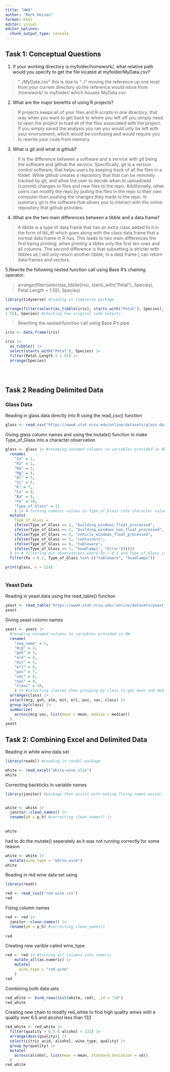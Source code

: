 ```yaml
---
title: "HW4"
author: "Mark Heinen"
format: html
editor: visual
editor_options: 
  chunk_output_type: console
---
```


## Task 1: Conceptual Questions

1.  If your working directory is myfolder/homework/, what relative path would you specify to get the file located at myfolder/MyData.csv?

> "../MyData.csv" this is due to "../" moving the reference up one level from your current directory so the reference would move from /homework/ to myfolder/ which houses MyData.csv

2.  What are the major benefits of using R projects?

> R projects keeps all of your files and R scripts in one directory, that way when you want to get back to where you left off you simply need to open the project to load all of the files associated with the project. If you simply saved the analysis you ran you would only be left with your environment, which would be confusing and would require you to rewrite your code from memory.

3.  What is git and what is github?

> It is the difference between a software and a service with git being the software and github the service. Specifically, git is a version control software, that helps users by keeping track of all the files in a folder. While github creates a repository that that can be remotely tracked by git, and allow the user to decide when to upload/add (commit) changes to files and new files to the repo. Additionally, other users can modify the repo by pulling the files in the repo to their own computer then pushing the changes they made to the repo. In summary git is the software that allows you to interact with the online repository that github provides.

4.  What are the two main differences between a tibble and a data.frame?

> A tibble is a type of data frame that has an extra class added to it in the form of tbl_df which goes along with the class data.frame that a normal data frame in R has. This leads to two main differences the first being printing; when printing a tibble only the first ten rows and all columns. The second difference is that subsetting is stricter with tibbles as \[ will only return another tibble, in a data frame \[ can return data frames and vectors.

5.Rewrite the following nested function call using Base R’s chaining operator:

> arrange(filter(select(as_tibble(iris), starts_with("Petal"), Species), Petal.Length \< 1.55), Species)

```r
library(tidyverse) #loading in tidyverse package

arrange(filter(select(as_tibble(iris), starts_with("Petal"), Species), Petal.Length < 
1.55), Species) #checking how original code outputs

```

> Rewriting the nested function call using Base R's pipe

```r
iris <- data.frame(iris)

iris |>
  as_tibble() |>
  select(starts_with("Petal"), Species) |>
  filter(Petal.Length < 1.55) |>
  arrange(Species)


  
```

## Task 2 Reading Delimited Data

### Glass Data

Reading in glass.data directly into R using the read_csv() function

```r
glass <- read_csv("https://www4.stat.ncsu.edu/online/datasets/glass.data", col_names = FALSE)
```

Giving glass column names and using the mutate() function to make Type_of_Glass into a character observation

```r
glass <- glass |> #renaming unnamed columns to variables provided in HW
  rename(
    "Id" = 1,
    "RI" = 2,
    "Na" = 3,
    "Mg" = 4,
    "Al" = 5,
    "Si" = 6,
    "K" = 7,
    "Ca" = 8,
    "Ba" = 9,
    "Fe" = 10,
    "Type_of_Glass" = 11
    ) |> # turning numeric values in Type_of_Glass into character values
  mutate(
    Type_of_Glass = 
    ifelse(Type_of_Glass == 1, "building_windows_float_processed",
    ifelse(Type_of_Glass == 2, "building_windows_non_float_processed",
    ifelse(Type_of_Glass == 3, "vehicle_windows_float_processed",
    ifelse(Type_of_Glass == 5, "containers",
    ifelse(Type_of_Glass == 6, "tableware",
    ifelse(Type_of_Glass == 7, "headlamps", "Error"))))))
  ) |> # filtering out observations where Fe > 0.2 and Type_of_Glass is not tableware or headlamps
  filter(Fe < 0.2, Type_of_Glass %in% c("tableware", "headlamps")) 

print(glass, n = 214)
     
```

### Yeast Data

Reading in yeast.data using the read_table() function

```r
yeast <- read_table("https://www4.stat.ncsu.edu/~online/datasets/yeast.data", col_names = FALSE)
yeast
```

Giving yeast column names

```r
yeast <- yeast |>
  #renaming unnamed columns to variables provided in HW
  rename(
    "seq_name" = 1,
    "mcg" = 2,
    "gvh" = 3,
    "alm" = 4,
    "mit" = 5,
    "erl" = 6,
    "pox" = 7,
    "vac" = 8,
    "nuc" = 9,
    "class" = 10,
    ) |> #selecting classes then grouping by class to get mean and median by class
  arrange(class) |>
  select(mcg, gvh, alm, mit, erl, pox, vac, class) |>
  group_by(class) |>
  summarize(
    across(mcg:vac, list(mean = mean, median = median))
  )
yeast

```

## Task 2: Combining Excel and Delimited Data

Reading in white wine data set 

```r
library(readxl) #Loading in readxl package

white <- read_excel("white-wine.xlsx")
white
```

Correcting backticks in variable names 

```r
library(janitor) #package that assist with making fixing names easier. I know this is "wrong" I just already did it before I read on for HW4


white <- white |> 
  janitor::clean_names() |>
  rename(pH = p_h) #correcting clean_names() |>
  
 
white
```

had to do the mutate() seperately as it was not running correctly for some reason

```r
white <- white |>
  mutate(wine_type = "white_wine")
white
```

Reading in red wine data set using 

```r
library(readr)

red <- read_csv2("red-wine.csv")
red
```

Fixing column names

```r
red <- red |> 
  janitor::clean_names() |>
  rename(pH = p_h) #correcting clean_names()
  
red
```

Creating new varible called wine_type

```r
red <- red |> #turning all columns into numeric
    mutate_all(as.numeric) |>
    mutate(
      wine_type = "red_wine"
    )
red

```

Combining both data sets

```r
red_white <- bind_rows(list(white, red), .id = "id")
red_white

```

Creating new chain to modify red_white to find high quality wines with a quality over 6.5 and alcohol less than 132

```r
red_white <- red_white |>
  filter(quality > 6.5 & alcohol < 132) |>
  arrange(desc(quality)) |>
  select(citric_acid, alcohol, wine_type, quality) |>
  group_by(quality) |>
  mutate(
    across(alcohol, list(mean = mean, standard_deviation = sd))
  )
red_white
```



